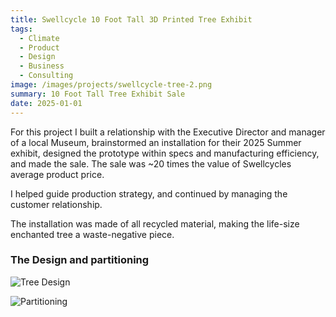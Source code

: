 ```yaml
---
title: Swellcycle 10 Foot Tall 3D Printed Tree Exhibit
tags:
  - Climate
  - Product
  - Design
  - Business
  - Consulting
image: /images/projects/swellcycle-tree-2.png
summary: 10 Foot Tall Tree Exhibit Sale
date: 2025-01-01
---
```


For this project I built a relationship with the Executive Director and manager of a local Museum, brainstormed an installation for their 2025 Summer exhibit, designed the prototype within specs and manufacturing efficiency, and made the sale. The sale was ~20 times the value of Swellcycles average product price.

I helped guide production strategy, and continued by managing the customer relationship.

The installation was made of all recycled material, making the life-size enchanted tree a waste-negative piece.

### The Design and partitioning

![Tree Design](/images/projects/swellcycle-tree-2.png 'Tree Design')

![Partitioning](/images/projects/swellcycle-tree.webp 'Partitioning')
